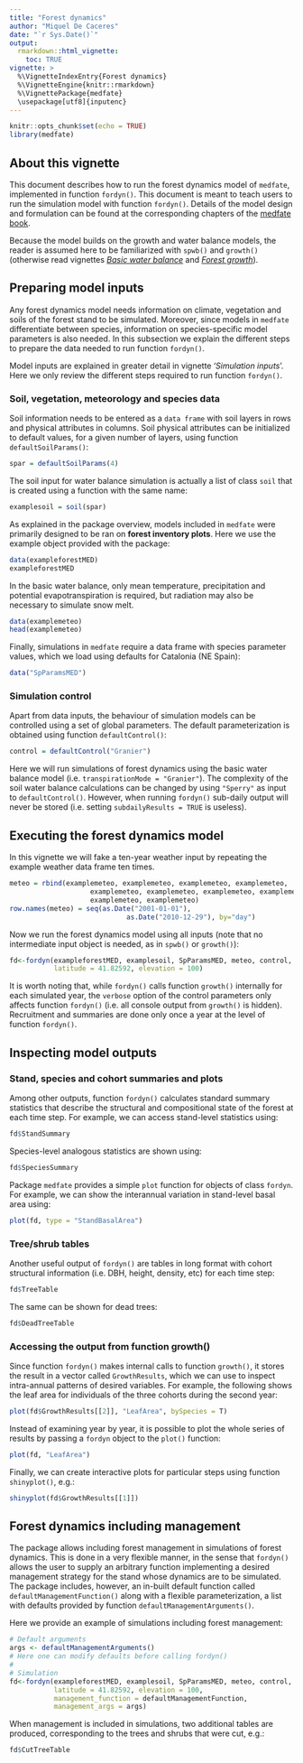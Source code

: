 ```yaml
---
title: "Forest dynamics"
author: "Miquel De Caceres"
date: "`r Sys.Date()`"
output: 
  rmarkdown::html_vignette:
    toc: TRUE
vignette: >
  %\VignetteIndexEntry{Forest dynamics}
  %\VignetteEngine{knitr::rmarkdown}
  %\VignettePackage{medfate}
  \usepackage[utf8]{inputenc}
---
```


```r
knitr::opts_chunk$set(echo = TRUE)
library(medfate)
```

## About this vignette

This document describes how to run the forest dynamics model of `medfate`, implemented in function `fordyn()`. This document is meant to teach users to run the simulation model with function `fordyn()`. Details of the model design and formulation can be found at the corresponding chapters of the [medfate book](https://emf-creaf.github.io/medfatebook/index.html). 

Because the model builds on the growth and water balance models, the reader is assumed here to be familiarized with `spwb()` and `growth()` (otherwise read vignettes [*Basic water balance*](https://emf-creaf.github.io/medfate/articles/BasicWaterBalance.html) and [*Forest growth*](https://emf-creaf.github.io/medfate/articles/ForestGrowth.html)). 



## Preparing model inputs
Any forest dynamics model needs information on climate, vegetation and soils of the forest stand to be simulated. Moreover, since models in `medfate` differentiate between species, information on species-specific model parameters is also needed. In this subsection we explain the different steps to prepare the data needed to run function `fordyn()`.

Model inputs are explained in greater detail in vignette '*Simulation inputs*'. Here we only review the different steps required to run function `fordyn()`.

### Soil, vegetation, meteorology and species data

Soil information needs to be entered as a `data frame` with soil layers in rows and physical attributes in columns. Soil physical attributes can be initialized to default values, for a given number of layers, using function `defaultSoilParams()`:

```r
spar = defaultSoilParams(4)
```

The soil input for water balance simulation is actually a list of class `soil` that is created using a function with the same name:
```r
examplesoil = soil(spar)
```

As explained in the package overview, models included in `medfate` were primarily designed to be ran on **forest inventory plots**. Here we use the example object provided with the package:
```r
data(exampleforestMED)
exampleforestMED
```

In the basic water balance, only mean temperature, precipitation and potential evapotranspiration is required, but radiation may also be necessary to simulate snow melt. 
```r
data(examplemeteo)
head(examplemeteo)
```

Finally, simulations in `medfate` require a data frame with species parameter values, which we load using defaults for Catalonia (NE Spain):

```r
data("SpParamsMED")
```

### Simulation control

Apart from data inputs, the behaviour of simulation models can be controlled using a set of global parameters. The default parameterization is obtained using function `defaultControl()`:

```r
control = defaultControl("Granier")
```
Here we will run simulations of forest dynamics using the basic water balance model (i.e. `transpirationMode = "Granier"`). The complexity of the soil water balance calculations can be changed by using `"Sperry"` as input to `defaultControl()`. However, when running `fordyn()` sub-daily output will never be stored (i.e. setting `subdailyResults = TRUE` is useless).

## Executing the forest dynamics model

In this vignette we will fake a ten-year weather input by repeating the example weather data frame ten times.
```r
meteo = rbind(examplemeteo, examplemeteo, examplemeteo, examplemeteo,
                    examplemeteo, examplemeteo, examplemeteo, examplemeteo,
                    examplemeteo, examplemeteo)
row.names(meteo) = seq(as.Date("2001-01-01"), 
                             as.Date("2010-12-29"), by="day")
```


Now we run the forest dynamics model using all inputs (note that no intermediate input object is needed, as in `spwb()` or  `growth()`):
```r
fd<-fordyn(exampleforestMED, examplesoil, SpParamsMED, meteo, control, 
           latitude = 41.82592, elevation = 100)
```
It is worth noting that, while `fordyn()` calls function `growth()` internally for each simulated year, the `verbose` option of the control parameters only affects function `fordyn()` (i.e. all console output from `growth()` is hidden). Recruitment and summaries are done only once a year at the level of function `fordyn()`.

## Inspecting model outputs

### Stand, species and cohort summaries and plots

Among other outputs, function `fordyn()` calculates standard summary statistics that describe the structural and compositional state of the forest at each time step. For example, we can access stand-level statistics using:

```r
fd$StandSummary
```
Species-level analogous statistics are shown using:
```r
fd$SpeciesSummary
```

Package `medfate` provides a simple `plot` function for objects of class `fordyn`. For example, we can show the interannual variation in stand-level basal area using:

```r
plot(fd, type = "StandBasalArea")
```

### Tree/shrub tables

Another useful output of `fordyn()` are tables in long format with cohort structural information (i.e. DBH, height, density, etc) for each time step:

```r
fd$TreeTable
```

The same can be shown for dead trees:
```r
fd$DeadTreeTable
```

### Accessing the output from function growth()

Since function `fordyn()` makes internal calls to function `growth()`, it stores the result in a vector called `GrowthResults`, which we can use to inspect intra-annual patterns of desired variables. For example, the following shows the leaf area for individuals of the three cohorts during the second year:

```r
plot(fd$GrowthResults[[2]], "LeafArea", bySpecies = T)
```
Instead of examining year by year, it is possible to plot the whole series of results by passing a `fordyn` object to the `plot()` function:

```r
plot(fd, "LeafArea")
```

Finally, we can create interactive plots for particular steps using function `shinyplot()`, e.g.:
```r
shinyplot(fd$GrowthResults[[1]])
```

## Forest dynamics including management
The package allows including forest management in simulations of forest dynamics. This is done in a very flexible manner, in the sense that `fordyn()` allows the user to supply an arbitrary function implementing a desired management strategy for the stand whose dynamics are to be simulated. The package includes, however, an in-built default function called `defaultManagementFunction()` along with a flexible parameterization, a list with defaults provided by function `defaultManagementArguments()`. 

Here we provide an example of simulations including forest management:

```r
# Default arguments
args <- defaultManagementArguments()
# Here one can modify defaults before calling fordyn()
#
# Simulation
fd<-fordyn(exampleforestMED, examplesoil, SpParamsMED, meteo, control, 
           latitude = 41.82592, elevation = 100,
           management_function = defaultManagementFunction,
           management_args = args)
```
When management is included in simulations, two additional tables are produced, corresponding to the trees and shrubs that were cut, e.g.:
```r
fd$CutTreeTable
```
